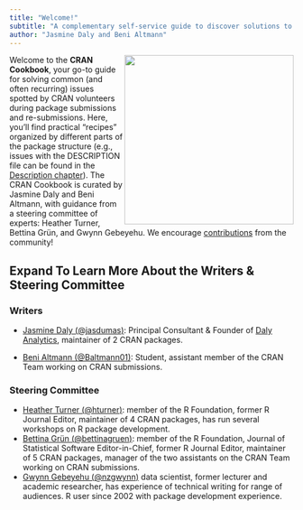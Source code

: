 ```yaml
---
title: "Welcome!"
subtitle: "A complementary self-service guide to discover solutions to common CRAN submission issues"
author: "Jasmine Daly and Beni Altmann"
---
```




<img align="right" width="300" height="300" src="CRAN Cookbook Hex Sticker.png">


Welcome to the **CRAN Cookbook**, your go-to guide for solving common (and often recurring) issues spotted by CRAN volunteers during package submissions and re-submissions. Here, you’ll find practical "recipes" organized by different parts of the package structure (e.g., issues with the DESCRIPTION file can be found in the [Description chapter](https://contributor.r-project.org/cran-cookbook/description_issues.html)). The CRAN Cookbook is curated by Jasmine Daly and Beni Altmann, with guidance from a steering committee of experts: Heather Turner, Bettina Grün, and Gwynn Gebeyehu. We encourage [contributions](https://github.com/r-devel/cran-cookbook/discussions/categories/community-contributions) from the community!


::: {.callout-tip collapse="true"}
## Expand To Learn More About the Writers & Steering Committee 

### Writers

- [Jasmine Daly (@jasdumas)](https://github.com/jasdumas): Principal Consultant & Founder of [Daly Analytics](https://dalyanalytics.com/), maintainer of 2 CRAN packages.

- [Beni Altmann (@Baltmann01)](https://github.com/Baltmann01): Student, assistant member of the CRAN Team working on CRAN submissions. 

### Steering Committee 

- [Heather Turner (@hturner)](https://github.com/hturner): member of the R Foundation, former R Journal Editor, maintainer of 4 CRAN packages, has run several workshops on R package development.
 - [Bettina Grün (@bettinagruen)](https://github.com/bettinagruen): member of the R Foundation, Journal of Statistical Software Editor-in-Chief, former R Journal Editor, maintainer of 5 CRAN packages, manager of the two assistants on the CRAN Team working on CRAN submissions.
 - [Gwynn Gebeyehu (@nzgwynn)](https://github.com/nzgwynn) data scientist, former lecturer and academic researcher, has experience of technical writing for range of audiences. R user since 2002 with package development experience.
 
:::


<!-- add a citation here -->